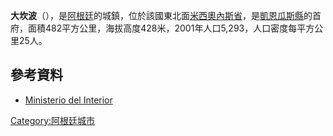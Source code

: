 {{coord|27|13|S|54|58|W|region:AR-N_type:city(5293)_source:kolossus-dewiki|display=title}}

'''大坎波'''（{{lang-es|Campo Grande}}），是[[阿根廷|阿根廷]]的城鎮，位於該國東北面[[米西奧內斯省_(阿根廷)|米西奧內斯省]]，是[[凱恩瓜斯縣|凱恩瓜斯縣]]的首府，面積482平方公里，海拔高度428米，2001年人口5,293，人口密度每平方公里25人。 

==參考資料==
*[http://www.mininterior.gov.ar/ Ministerio del Interior]{{Wayback|url=http://www.mininterior.gov.ar/ |date=20140610230411 }} {{es icon}}

{{Argentina-geo-stub}}
[[Category:阿根廷城市|Category:阿根廷城市]]